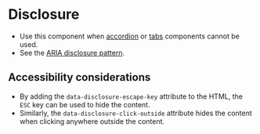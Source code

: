 
<Meta of={Disclosure} />

# Disclosure
- Use this component when [accordion](/story/components-accordion--accordion) or [tabs](/story/components-tabs--tabs) components cannot be used.
- See the [ARIA disclosure pattern](https://www.w3.org/WAI/ARIA/apg/patterns/disclosure/).

## Accessibility considerations
- By adding the `data-disclosure-escape-key` attribute to the HTML, the `ESC` key can be used to hide the content.
- Similarly, the `data-disclosure-click-outside` attribute hides the content when clicking anywhere outside the content.

<Canvas of={Disclosure.Disclosure} />
<Controls of={Disclosure.Disclosure} />
